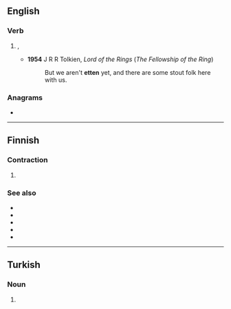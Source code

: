 ==English==

===Verb===
{{head|en|verb form}}

# {{lb|en|dialectal|or|colloquial}} {{alternative form of|eaten|lang=en}}, {{inflection of|eat||past|part|lang=en}}
#* '''1954''' J R R Tolkien, ''Lord of the Rings'' (''The Fellowship of the Ring'')
#*: But we aren't '''etten''' yet, and there are some stout folk here with us.

===Anagrams===
* {{anagrams|en|a=eentt|tenet}}

----

==Finnish==

===Contraction===
{{fi-contr}}

# {{contraction of|lang=fi|[[että]] [[en]]}}

===See also===
* {{l|fi|ettei}}
* {{l|fi|etteivät}}
* {{l|fi|ettemme}}
* {{l|fi|ettet}}
* {{l|fi|ettette}}

----

==Turkish==

===Noun===
{{head|tr|noun form}}

# {{inflection of|et||abl|s|lang=tr}}